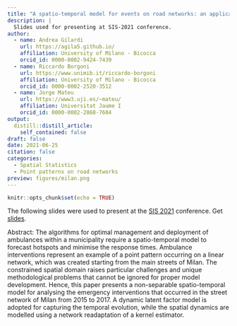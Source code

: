 ```yaml
---
title: "A spatio-temporal model for events on road networks: an application to ambulance interventions in Milan"
description: |
  Slides used for presenting at SIS-2021 conference. 
author:
  - name: Andrea Gilardi
    url: https://agila5.github.io/
    affiliation: University of Milano - Bicocca
    orcid_id: 0000-0002-9424-7439
  - name: Riccardo Borgoni
    url: https://www.unimib.it/riccardo-borgoni
    affiliation: University of Milano - Bicocca
    orcid_id: 0000-0002-2520-3512
  - name: Jorge Mateu
    url: https://www3.uji.es/~mateu/
    affiliation: Universitat Jaume I
    orcid_id: 0000-0002-2868-7604
output:
  distill::distill_article:
    self_contained: false
draft: false
date: 2021-06-25
citation: false
categories:
  - Spatial Statistics 
  - Point patterns on road networks
preview: figures/milan.png
---
```


```r
knitr::opts_chunk$set(echo = TRUE)
```

The following slides were used to present at the [SIS 2021](https://meetings3.sis-statistica.org/index.php/sis2021/sis2021) conference. 
Get <a href="https://docs.google.com/viewer?url=https://raw.githubusercontent.com/agila5/agila5.github.io/master/data/presentations/2021-06-25-SIS2021/SIS2021.pdf" target="_blank" rel="nopener">slides</a>. 

Abstract: The algorithms for optimal management and deployment of ambulances within a municipality require a spatio-temporal model to forecast hotspots and minimise the response times. Ambulance interventions represent an example of a point pattern occurring on a linear network, which was created starting from the main streets of Milan. The constrained spatial domain raises particular challenges and unique methodological problems that cannot be ignored for proper model development. Hence, this paper presents a non-separable spatio-temporal model for analysing the emergency interventions that occurred in the street network of Milan from 2015 to 2017. A dynamic latent factor model is adopted for capturing the temporal evolution, while the spatial dynamics are modelled using a network readaptation of a kernel estimator.
